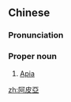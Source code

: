 {{also|阿皮亚}}
==Chinese==
{{zh-forms|s=阿皮亚|gloss=-}}

===Pronunciation===
{{zh-pron
|m=Āpíyà
|c=aa3 pei4 aa3
|cat=pn
}}

===Proper noun===
{{zh-proper noun}}

# [[Apia]] {{gloss|capital of Samoa}}

{{zh-cat|Capital cities}}

[[zh:阿皮亞]]